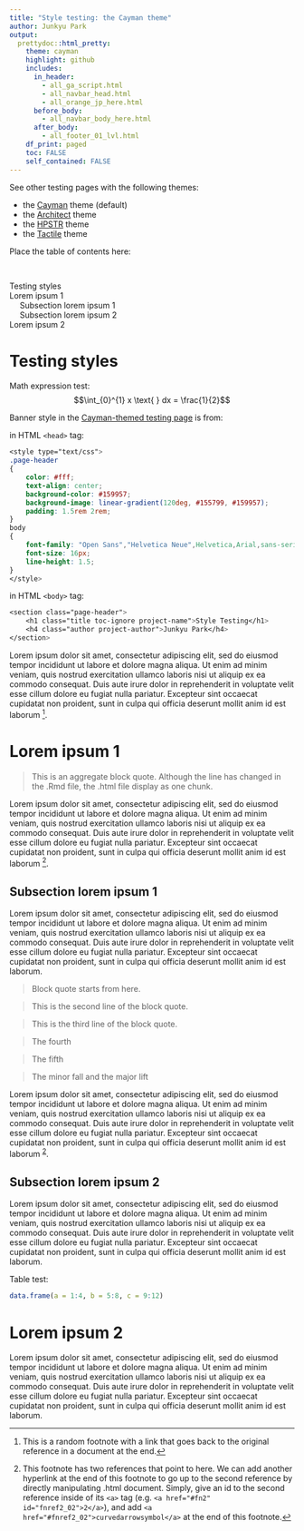```yaml
---
title: "Style testing: the Cayman theme"
author: Junkyu Park
output: 
  prettydoc::html_pretty:
    theme: cayman
    highlight: github
    includes:
      in_header: 
        - all_ga_script.html
        - all_navbar_head.html
        - all_orange_jp_here.html
      before_body:
        - all_navbar_body_here.html
      after_body:
        - all_footer_01_lvl.html
    df_print: paged
    toc: FALSE
    self_contained: FALSE
---
```


See other testing pages with the following themes:

* the [Cayman](testing.html) theme (default)
* the [Architect](testing_architect.html) theme
* the [HPSTR](testing_hpstr.html) theme
* the [Tactile](testing_tactile.html) theme


Place the table of contents here:

<!--html_preserve-->
<div id="TOC" class="toc" style="padding:1rem 2rem 0 0;">
<ul style="list-style:none;">
<li><a href="#testing-styles">Testing styles</a></li>
<li><a href="#lorem-ipsum-1">Lorem ipsum 1</a><ul>
<li><a href="#subsection-lorem-ipsum-1">Subsection lorem ipsum 1</a></li>
<li><a href="#subsection-lorem-ipsum-2">Subsection lorem ipsum 2</a></li>
</ul></li>
<li><a href="#lorem-ipsum-2">Lorem ipsum 2</a></li>
</ul>
</div>
<!--/html_preserve-->


# Testing styles

Math expression test: $$\int_{0}^{1} x \text{ } dx = \frac{1}{2}$$

Banner style in the [Cayman-themed testing page](testing.html) is from:


in HTML `<head>` tag:

```css
<style type="text/css">
.page-header
{
    color: #fff;
    text-align: center;
    background-color: #159957;
    background-image: linear-gradient(120deg, #155799, #159957);
    padding: 1.5rem 2rem;
}
body
{
    font-family: "Open Sans","Helvetica Neue",Helvetica,Arial,sans-serif;
    font-size: 16px;
    line-height: 1.5;
}
</style>
```

in HTML `<body>` tag:

```css
<section class="page-header">
    <h1 class="title toc-ignore project-name">Style Testing</h1>
    <h4 class="author project-author">Junkyu Park</h4>
</section>
```

Lorem ipsum dolor sit amet, consectetur adipiscing elit, sed do eiusmod tempor incididunt ut labore et dolore magna aliqua. Ut enim ad minim veniam, quis nostrud exercitation ullamco laboris nisi ut aliquip ex ea commodo consequat. Duis aute irure dolor in reprehenderit in voluptate velit esse cillum dolore eu fugiat nulla pariatur. Excepteur sint occaecat cupidatat non proident, sunt in culpa qui officia deserunt mollit anim id est laborum [^1].

[^1]: This is a random footnote with a link that goes back to the original reference in a document at the end.

# Lorem ipsum 1

> This is an aggregate block quote.
> Although the line has changed in the .Rmd file,
> the .html file display as one chunk.

Lorem ipsum dolor sit amet, consectetur adipiscing elit, sed do eiusmod tempor incididunt ut labore et dolore magna aliqua. Ut enim ad minim veniam, quis nostrud exercitation ullamco laboris nisi ut aliquip ex ea commodo consequat. Duis aute irure dolor in reprehenderit in voluptate velit esse cillum dolore eu fugiat nulla pariatur. Excepteur sint occaecat cupidatat non proident, sunt in culpa qui officia deserunt mollit anim id est laborum [^2].

## Subsection lorem ipsum 1

Lorem ipsum dolor sit amet, consectetur adipiscing elit, sed do eiusmod tempor incididunt ut labore et dolore magna aliqua. Ut enim ad minim veniam, quis nostrud exercitation ullamco laboris nisi ut aliquip ex ea commodo consequat. Duis aute irure dolor in reprehenderit in voluptate velit esse cillum dolore eu fugiat nulla pariatur. Excepteur sint occaecat cupidatat non proident, sunt in culpa qui officia deserunt mollit anim id est laborum.

> Block quote starts from here.

> This is the second line of the block quote.

> This is the third line of the block quote.

> The fourth

> The fifth

> The minor fall and the major lift

Lorem ipsum dolor sit amet, consectetur adipiscing elit, sed do eiusmod tempor incididunt ut labore et dolore magna aliqua. Ut enim ad minim veniam, quis nostrud exercitation ullamco laboris nisi ut aliquip ex ea commodo consequat. Duis aute irure dolor in reprehenderit in voluptate velit esse cillum dolore eu fugiat nulla pariatur. Excepteur sint occaecat cupidatat non proident, sunt in culpa qui officia deserunt mollit anim id est laborum $\text{}$^[2](#fn2)^.

[^2]: This footnote has two references that point to here. We can add another hyperlink at the end of this footnote to go up to the second reference by directly manipulating .html document. Simply, give an id to the second reference inside of its `<a>` tag (e.g. `<a href="#fn2" id="fnref2_02">2</a>`), and add `<a href="#fnref2_02">curvedarrowsymbol</a>` at the end of this footnote.


## Subsection lorem ipsum 2

Lorem ipsum dolor sit amet, consectetur adipiscing elit, sed do eiusmod tempor incididunt ut labore et dolore magna aliqua. Ut enim ad minim veniam, quis nostrud exercitation ullamco laboris nisi ut aliquip ex ea commodo consequat. Duis aute irure dolor in reprehenderit in voluptate velit esse cillum dolore eu fugiat nulla pariatur. Excepteur sint occaecat cupidatat non proident, sunt in culpa qui officia deserunt mollit anim id est laborum.

Table test:

```r
data.frame(a = 1:4, b = 5:8, c = 9:12)
```

# Lorem ipsum 2

Lorem ipsum dolor sit amet, consectetur adipiscing elit, sed do eiusmod tempor incididunt ut labore et dolore magna aliqua. Ut enim ad minim veniam, quis nostrud exercitation ullamco laboris nisi ut aliquip ex ea commodo consequat. Duis aute irure dolor in reprehenderit in voluptate velit esse cillum dolore eu fugiat nulla pariatur. Excepteur sint occaecat cupidatat non proident, sunt in culpa qui officia deserunt mollit anim id est laborum.














